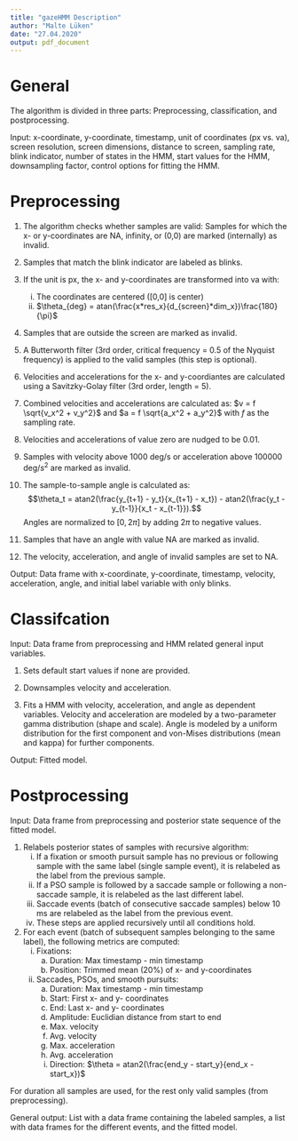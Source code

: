 ```yaml
---
title: "gazeHMM Description"
author: "Malte Lüken"
date: "27.04.2020"
output: pdf_document
---
```


# General

The algorithm is divided in three parts: Preprocessing, classification, and postprocessing.

Input: x-coordinate, y-coordinate, timestamp, unit of coordinates (px vs. va), screen resolution, screen dimensions, 
distance to screen, sampling rate, blink indicator, number of states in the HMM, start values for the HMM, downsampling factor,
control options for fitting the HMM.


# Preprocessing

1. The algorithm checks whether samples are valid: Samples for which the x- or y-coordinates are NA, infinity, or (0,0) are marked (internally) as invalid.

2. Samples that match the blink indicator are labeled as blinks.

3. If the unit is px, the x- and y-coordinates are transformed into va with: 
    i. The coordinates are centered ([0,0] is center)
    ii. $\theta_{deg} = atan(\frac{x*res_x}{d_{screen}*dim_x})\frac{180}{\pi}$

4. Samples that are outside the screen are marked as invalid.

5. A Butterworth filter (3rd order, critical frequency = 0.5 of the Nyquist frequency) is applied to the valid samples (this step is optional).

6. Velocities and accelerations for the x- and y-coordiantes are calculated using a Savitzky-Golay filter (3rd order, length = 5).

7. Combined velocities and accelerations are calculated as: $v = f \sqrt{v_x^2 + v_y^2}$ and $a = f \sqrt{a_x^2 + a_y^2}$ with $f$ as the sampling rate.

8. Velocities and accelerations of value zero are nudged to be 0.01.

9. Samples with velocity above 1000 deg/s or acceleration above 100000 deg/$s^2$ are marked as invalid.

10. The sample-to-sample angle is calculated as: 
$$\theta_t = atan2(\frac{y_{t+1} - y_t}{x_{t+1} - x_t}) - atan2(\frac{y_t - y_{t-1}}{x_t - x_{t-1}}).$$ 
Angles are normalized to $[0,2\pi]$ by adding $2\pi$ to negative values.

11. Samples that have an angle with value NA are marked as invalid.

12. The velocity, acceleration, and angle of invalid samples are set to NA.

Output: Data frame with x-coordinate, y-coordinate, timestamp, velocity, acceleration, angle, and initial label variable with only blinks.


# Classifcation

Input: Data frame from preprocessing and HMM related general input variables.

1. Sets default start values if none are provided. 

2. Downsamples velocity and acceleration.

3. Fits a HMM with velocity, acceleration, and angle as dependent variables. 
Velocity and acceleration are modeled by a two-parameter gamma distribution (shape and scale). 
Angle is modeled by a uniform distribution for the first component and von-Mises distributions (mean and kappa) for further components.

Output: Fitted model.


# Postprocessing

Input: Data frame from preprocessing and posterior state sequence of the fitted model.

1. Relabels posterior states of samples with recursive algorithm:
    i. If a fixation or smooth pursuit sample has no previous or following sample with the same label (single sample event), 
it is relabeled as the label from the previous sample.
    ii. If a PSO sample is followed by a saccade sample or following a non-saccade sample,
it is relabeled as the last different label.
    iii. Saccade events (batch of consecutive saccade samples) below 10 ms are relabeled as the label from the previous event.
    iv. These steps are applied recursively until all conditions hold.

2. For each event (batch of subsequent samples belonging to the same label), the following metrics are computed:
    i. Fixations:
        a. Duration: Max timestamp - min timestamp
        b. Position: Trimmed mean (20%) of x- and y-coordinates
    ii. Saccades, PSOs, and smooth pursuits:
        a. Duration: Max timestamp - min timestamp
        b. Start: First x- and y- coordinates
        c. End: Last x- and y- coordinates
        d. Amplitude: Euclidian distance from start to end
        e. Max. velocity
        f. Avg. velocity
        g. Max. acceleration
        h. Avg. acceleration
        i. Direction: $\theta = atan2(\frac{end_y - start_y}{end_x - start_x})$
    
For duration all samples are used, for the rest only valid samples (from preprocessing).
  
General output: List with a data frame containing the labeled samples, a list with data frames for the different events,
and the fitted model.
  
